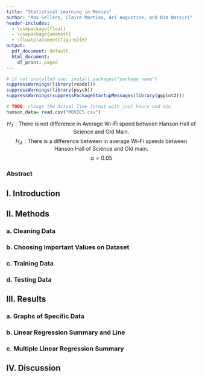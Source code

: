 ```yaml
---
title: "Statistical Learning in Movies"
author: "Max Sellers, Claire Martino, Ari Augustine, and Rim Nassiri"
header-includes:
  - \usepackage{float}
  - \usepackage{amsmath}
  - \floatplacement{figure}{H}
output:
  pdf_document: default
  html_document:
    df_print: paged
---
```


```r
# if not installed use: install.packages("package_name")
suppressWarnings(library(readxl))
suppressWarnings(library(psych))
suppressWarnings(suppressPackageStartupMessages(library(ggplot2)))
```

```r
# TODO: change the Actual Time format with just hours and min
hanson_data= read.csv("MOVIES.csv")
```


$$H_T: \textrm{There is not difference in Average Wi-Fi speed between Hanson Hall of Science and Old Main.}$$
$$H_A: \textrm{There is a difference between in average Wi-Fi speeds between Hanson Hall of Science and Old main.}$$
$$\alpha=0.05$$

### Abstract



## I. Introduction

## II. Methods

### a. Cleaning Data

### b. Choosing Important Values on Dataset

### c. Training Data

### d. Testing Data

## III. Results

### a. Graphs of Specific Data

### b. Linear Regression Summary and Line

### c. Multiple Linear Regression Summary

## IV. Discussion



